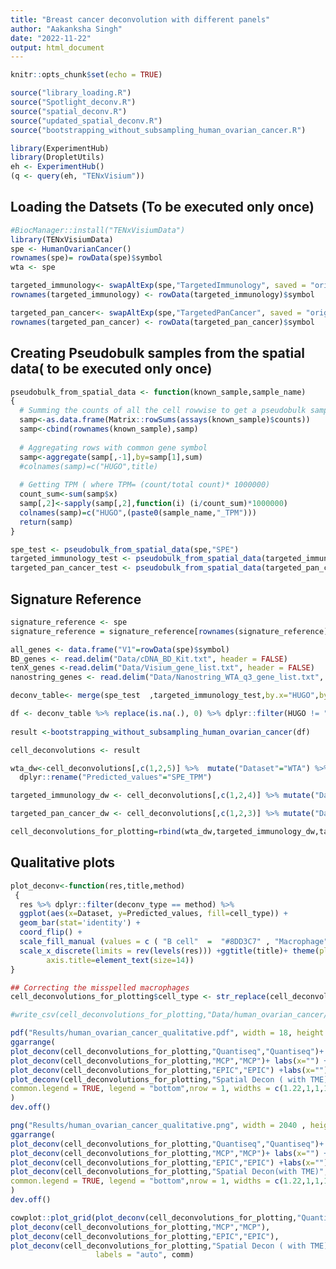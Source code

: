 ```yaml
---
title: "Breast cancer deconvolution with different panels"
author: "Aakanksha Singh"
date: "2022-11-22"
output: html_document
---
```


```r
knitr::opts_chunk$set(echo = TRUE)
```

```r
source("library_loading.R")
source("Spotlight_deconv.R")
source("spatial_deconv.R")
source("updated_spatial_deconv.R")
source("bootstrapping_without_subsampling_human_ovarian_cancer.R")
```

```r
library(ExperimentHub)
library(DropletUtils)
eh <- ExperimentHub()
(q <- query(eh, "TENxVisium"))
```

## Loading the Datsets (To be executed only once)
```r
#BiocManager::install("TENxVisiumData")
library(TENxVisiumData)
spe <- HumanOvarianCancer()
rownames(spe)= rowData(spe)$symbol
wta <- spe

targeted_immunology<- swapAltExp(spe,"TargetedImmunology", saved = "original")
rownames(targeted_immunology) <- rowData(targeted_immunology)$symbol

targeted_pan_cancer<- swapAltExp(spe,"TargetedPanCancer", saved = "original")
rownames(targeted_pan_cancer) <- rowData(targeted_pan_cancer)$symbol
```

## Creating Pseudobulk samples from the spatial data( to be executed only once)
```r
pseudobulk_from_spatial_data <- function(known_sample,sample_name)
{
  # Summing the counts of all the cell rowwise to get a pseudobulk sample
  samp<-as.data.frame(Matrix::rowSums(assays(known_sample)$counts))
  samp<-cbind(rownames(known_sample),samp)
  
  # Aggregating rows with common gene symbol
  samp<-aggregate(samp[,-1],by=samp[1],sum)
  #colnames(samp)=c("HUGO",title)
  
  # Getting TPM ( where TPM= (count/total count)* 1000000)
  count_sum<-sum(samp$x)
  samp[,2]<-sapply(samp[,2],function(i) (i/count_sum)*1000000)
  colnames(samp)=c("HUGO",(paste0(sample_name,"_TPM")))
  return(samp)
}

spe_test <- pseudobulk_from_spatial_data(spe,"SPE")
targeted_immunology_test <- pseudobulk_from_spatial_data(targeted_immunology,"Targeted_immunology")
targeted_pan_cancer_test <- pseudobulk_from_spatial_data(targeted_pan_cancer,"Targeted_pan_cancer")
```

## Signature Reference
```r
signature_reference <- spe
signature_reference = signature_reference[rownames(signature_reference) != "",]

```

```r
all_genes <- data.frame("V1"=rowData(spe)$symbol)
BD_genes <- read.delim("Data/cDNA_BD_Kit.txt", header = FALSE) 
tenX_genes <-read.delim("Data/Visium_gene_list.txt", header = FALSE)
nanostring_genes <- read.delim("Data/Nanostring_WTA_q3_gene_list.txt", header = FALSE)
```

```r
deconv_table<- merge(spe_test  ,targeted_immunology_test,by.x="HUGO",by.y="HUGO", all=TRUE) %>% merge(targeted_pan_cancer_test,by="HUGO",all=TRUE)

df <- deconv_table %>% replace(is.na(.), 0) %>% dplyr::filter(HUGO != "")
  
result <-bootstrapping_without_subsampling_human_ovarian_cancer(df)

```

```r
cell_deconvolutions <- result

wta_dw<-cell_deconvolutions[,c(1,2,5)] %>%  mutate("Dataset"="WTA") %>% 
  dplyr::rename("Predicted_values"="SPE_TPM")

targeted_immunology_dw <- cell_deconvolutions[,c(1,2,4)] %>% mutate("Dataset"="targeted_immunology") %>%  dplyr::rename("Predicted_values"="Targeted_immunology_TPM")

targeted_pan_cancer_dw <- cell_deconvolutions[,c(1,2,3)] %>% mutate("Dataset"="targeted_pan_cancer") %>% dplyr::rename("Predicted_values"="Targeted_pan_cancer_TPM")

cell_deconvolutions_for_plotting=rbind(wta_dw,targeted_immunology_dw,targeted_pan_cancer_dw)
```

## Qualitative plots
```r
plot_deconv<-function(res,title,method)
 {
  res %>% dplyr::filter(deconv_type == method) %>%
  ggplot(aes(x=Dataset, y=Predicted_values, fill=cell_type)) +
  geom_bar(stat='identity') +
  coord_flip() +
  scale_fill_manual (values = c ( "B cell"  =  "#8DD3C7" , "Macrophage"  =  "#FFFFB3","Monocyte"  =  "#BEBADA", "Neutrophil"  =  "#FB8072", "NK cell"  =  "#80B1D3" , "T cell"  =  "#FDB462" ,"Myeloid dendritic cell"  =  "#B3DE69" ,      "uncharacterized cell"  =  "#FCCDE5",  "cytotoxicity score"  =  "#C9B4A7" , "Macrophage/Monocyte"  =  "#D9D9D9",       "Endothelial cell"  =  "#BC80BD" ,  "Cancer associated fibroblast"  =  "#CCEBC5" ,"Progenitor" = "#573F94","Dendritic cell" = "#B3DE69", "Mast cell"="#E6B9A1","Plasma cell"="#E6E6CA","Fibroblast cell"="#CCEBC5")) +
  scale_x_discrete(limits = rev(levels(res))) +ggtitle(title)+ theme(plot.title = element_text(hjust = 0.5),axis.text=element_text(size=14),
        axis.title=element_text(size=14))
}
```

```r
## Correcting the misspelled macrophages
cell_deconvolutions_for_plotting$cell_type <- str_replace(cell_deconvolutions_for_plotting$cell_type,"Macropahge", "Macrophage")

#write_csv(cell_deconvolutions_for_plotting,"Data/human_ovarian_cancer/human_ovarian_cancer_result.csv")

pdf("Results/human_ovarian_cancer_qualitative.pdf", width = 18, height = 8, onefile = FALSE)
ggarrange(
plot_deconv(cell_deconvolutions_for_plotting,"Quantiseq","Quantiseq")+ labs(x="") + theme(axis.title.y = element_text(size = 12)),
plot_deconv(cell_deconvolutions_for_plotting,"MCP","MCP")+ labs(x="") + theme(axis.text.y=element_blank(),axis.ticks.y=element_blank(),axis.title.y = element_text()), 
plot_deconv(cell_deconvolutions_for_plotting,"EPIC","EPIC") +labs(x="") + theme(axis.text.y=element_blank(),axis.ticks.y=element_blank(),axis.title.y = element_text()), 
plot_deconv(cell_deconvolutions_for_plotting,"Spatial Decon ( with TME)","Spatial_deconv_tme")+ labs(x="")+ theme(axis.text.y=element_blank(),axis.ticks.y=element_blank(),axis.title.y = element_text()),
common.legend = TRUE, legend = "bottom",nrow = 1, widths = c(1.22,1,1,1)
)
dev.off()

png("Results/human_ovarian_cancer_qualitative.png", width = 2040 , height = 1000, units = "px")
ggarrange(
plot_deconv(cell_deconvolutions_for_plotting,"Quantiseq","Quantiseq")+ labs(x="") + theme(axis.title.y = element_text(size = 12)),
plot_deconv(cell_deconvolutions_for_plotting,"MCP","MCP")+ labs(x="") + theme(axis.text.y=element_blank(),axis.ticks.y=element_blank(),axis.title.y = element_text()), 
plot_deconv(cell_deconvolutions_for_plotting,"EPIC","EPIC") +labs(x="") + theme(axis.text.y=element_blank(),axis.ticks.y=element_blank(),axis.title.y = element_text()), 
plot_deconv(cell_deconvolutions_for_plotting,"Spatial Decon(with TME)","Spatial_deconv_tme")+ labs(x="")+ theme(axis.text.y=element_blank(),axis.ticks.y=element_blank(),axis.title.y = element_text()),
common.legend = TRUE, legend = "bottom",nrow = 1, widths = c(1.22,1,1,1)
)
dev.off()
```


```r
cowplot::plot_grid(plot_deconv(cell_deconvolutions_for_plotting,"Quantiseq","Quantiseq"),
plot_deconv(cell_deconvolutions_for_plotting,"MCP","MCP"), 
plot_deconv(cell_deconvolutions_for_plotting,"EPIC","EPIC"), 
plot_deconv(cell_deconvolutions_for_plotting,"Spatial Decon ( with TME)","Spatial_deconv_tme"), nrow = 1,
                   labels = "auto", comm)
```

